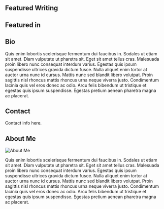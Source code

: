 
<SEO title="Brianna Sharpe - Centering the Margins" />

<Welcome
  title="Centering the margins"
  subtitle="Writing that examines society and seeks healing, social justice, balance."
/>

<Bio />

## Featured Writing

<FeaturedList />

## Featured in

<LogoList />

## Bio

Quis enim lobortis scelerisque fermentum dui faucibus in. Sodales ut etiam sit amet. Diam vulputate ut pharetra sit. Eget sit amet tellus cras. Malesuada proin libero nunc consequat interdum varius. Egestas quis ipsum suspendisse ultrices gravida dictum fusce. Nulla aliquet enim tortor at auctor urna nunc id cursus. Mattis nunc sed blandit libero volutpat. Proin sagittis nisl rhoncus mattis rhoncus urna neque viverra justo. Condimentum lacinia quis vel eros donec ac odio. Arcu felis bibendum ut tristique et egestas quis ipsum suspendisse. Egestas pretium aenean pharetra magna ac placerat.

## Contact

Contact info here.

## About Me

![About Me](../images/mountains.jpg)

Quis enim lobortis scelerisque fermentum dui faucibus in. Sodales ut etiam sit amet. Diam vulputate ut pharetra sit. Eget sit amet tellus cras. Malesuada proin libero nunc consequat interdum varius. Egestas quis ipsum suspendisse ultrices gravida dictum fusce. Nulla aliquet enim tortor at auctor urna nunc id cursus. Mattis nunc sed blandit libero volutpat. Proin sagittis nisl rhoncus mattis rhoncus urna neque viverra justo. Condimentum lacinia quis vel eros donec ac odio. Arcu felis bibendum ut tristique et egestas quis ipsum suspendisse. Egestas pretium aenean pharetra magna ac placerat.
